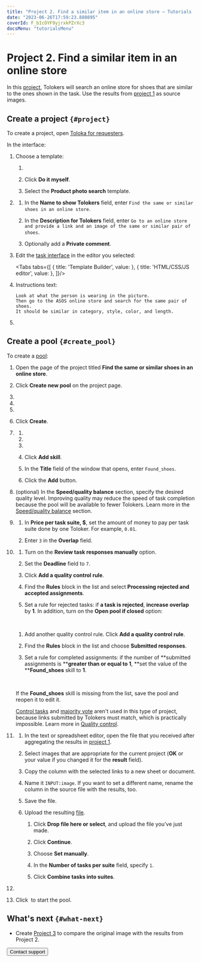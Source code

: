 ```yaml
---
title: "Project 2. Find a similar item in an online store — Tutorials | Toloka documentation"
date: "2023-06-26T17:59:23.880895"
coverId: F_bIcOYF9yjrxkPZrXc3
docsMenu: "tutorialsMenu"
---
```



# Project 2. Find a similar item in an online store

In this [project](/docs/glossary#project), Tolokers will search an online store for shoes that are similar to the ones shown in the task. Use the results from [project 1](/docs/tutorials/contain_item#get_results) as source images.

## Create a project `{#project}`

To create a project, open [Toloka for requesters](https://platform.toloka.ai/auth?role=REQUESTER).

In the interface:

1. Choose a template:

    1. <TutorialsCreateProjectButton/>

        <TutorialsChoosePresetImage/>

    1. Click **Do it myself**.

    1. Select the **Product photo search** template.

1. <TutorialsAddNameDescription/>

    1. In the **Name to show Tolokers** field, enter `Find the same or similar shoes in an online store`.

    1. In the **Description for Tolokers** field, enter `Go to an online store and provide a link and an image of the same or similar pair of shoes`.

    1. Optionally add a **Private comment**.

1. Edit the [task interface](/docs/glossary#task-interface) in the editor you selected:

    <Tabs tabs={[
      { title: 'Template Builder', value: <FindAnItemInStoreList1/> },
      { title: 'HTML/CSS/JS editor', value: <FindAnItemInStoreList2/> },
    ]}/>

1. <TolokaRequesterSourceInstructions/>

    Instructions text:

    ```plaintext
    Look at what the person is wearing in the picture.
    Then go to the ASOS online store and search for the same pair of shoes.
    It should be similar in category, style, color, and length.
    ```

1. <SaveProject/>

## Create a pool `{#create_pool}`
To create a [pool](/docs/glossary#pool):

1. Open the page of the project titled **Find the same or similar shoes in an online store**.

1. Click **Create new pool** on the project page.

1. <TolokaRequesterPoolType/>

1. <TolokaRequesterPoolName/>

1. <TolokaRequesterPoolDescription/>

1. Click **Create**.

1. <TolokaRequesterSourceAudienceSettings/>

    1. <TutorialsLanguageFilter/>

    1. <TutorialsShockingContent/>

    1. <TutorialsPlatformFilter/>

    1. Click **Add skill**.

    1. In the **Title** field of the window that opens, enter `Found_shoes`.

    1. Click the **Add** button.

1. (optional) In the **Speed/quality balance** section, specify the desired quality level. Improving quality may reduce the speed of task completion because the pool will be available to fewer Tolokers. Learn more in the [Speed/quality balance](/docs/guide/adjust) section.

1. <TolokaRequesterSourcePriceSettings/>

    1. In **Price per task suite, $**, set the amount of money to pay per task suite done by one Toloker. For example, `0.01`.

    1. Enter `3` in the **Overlap** field.

1. <TutorialsQualityControl/>

    1. Turn on the **Review task responses manually** option.

    1. Set the **Deadline** field to `7`.

    1. Click **Add a quality control rule**.

    1. Find the **Rules** block in the list and select **Processing rejected and accepted assignments**.

    1. Set a rule for rejected tasks: if **a task is rejected**, **increase overlap** by **1**. In addition, turn on the **Open pool if closed** option:

    <Image width="700px" withBackground imageId="1675426029309" alt="" />

    1. Add another quality control rule. Click **Add a quality control rule**.

    1. Find the **Rules** block in the list and choose **Submitted responses**.

    1. Set a rule for completed assignments: if the number of **submitted assignments is ****greater than or equal to 1**, **set the value of the ****Found_shoes** skill to **1**.

    <Image width="700px" withBackground imageId="1675426066696" alt="" />

    <Note mode="note" title="Note">

    If the **Found_shoes** skill is missing from the list, save the pool and reopen it to edit it.

    </Note>

    [Control tasks](/docs/glossary#control-task) and [majority vote](/docs/glossary#majority-vote) aren't used in this type of project, because links submitted by Tolokers must match, which is practically impossible. Learn more in [Quality control](/docs/guide/control).

1. <TutorialsUploadTasks/>

    1. In the text or spreadsheet editor, open the file that you received after aggregating the results in [project 1](/docs/tutorials/contain_item#get_results).

    1. Select images that are appropriate for the current project (**OK** or your value if you changed it for the **result** field).

    1. Copy the column with the selected links to a new sheet or document.

    1. Name it `INPUT:image`. If you want to set a different name, rename the column in the source file with the results, too.

    1. Save the file.

    1. Upload the resulting [file](/docs/glossary#tsv).

        1. Click **Drop file here or select**, and upload the file you’ve just made.

        1. Click **Continue**.

        1. Choose **Set manually**.

        1. In the **Number of tasks per suite** field, specify `1`.

        1. Click **Combine tasks into suites**.

1. <TutorialsDoubleCheck/>

    <TolokaRequesterSourceStepEnabled/>

1. Click <img src="https://tlkfrontprod.azureedge.net/portal-production/static/uploaded/images/1675425184616/1675425184616_original_svg.svg" alt="" /> to start the pool.

## What's next `{#what-next}`

- Create [Project 3](/docs/tutorials/item_look_similar) to compare the original image with the results from Project 2.

<Button view="defaultInverse" size="l" type="link" url="/docs/guide/troubleshooting/support?form-source=tutorials-find-an-item-in-store">Contact support</Button>